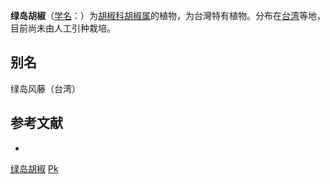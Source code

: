{{Speciesbox
| name = 绿岛胡椒
| status = 
| status_system = 
| image =
| genus = Piper
| species = kwashoense
| authority = Hayata
}}

'''绿岛胡椒'''（[[学名|学名]]：{{lang|la|''Piper kwashoense''}}）为[[胡椒科|胡椒科]][[胡椒属|胡椒属]]的植物，为台灣特有植物。分布在[[台湾|台湾]]等地，目前尚未由人工引种栽培。

== 别名 ==
绿岛风藤（台湾）

== 参考文献 ==
<div class="references-small">
* {{cite web| url =http://www.bioinfo.cn/db05/KmzwSpecies.php?action=view&id=16954| title =绿岛胡椒| work =《中国高等植物数据库全库》| publisher =中国科学院微生物研究所| author =昆明植物研究所| accessdate =2009-02-25| deadurl =yes| archiveurl =https://web.archive.org/web/20160305011200/http://www.bioinfo.cn/db05/KmzwSpecies.php?action=view&id=16954| archivedate =2016-03-05}}
</div>
{{Taxonbar|from=Q15228204}}

[[Category:胡椒属|绿岛胡椒]]
[[Category:臺灣特有植物|Pk]]


{{植物小作品}}